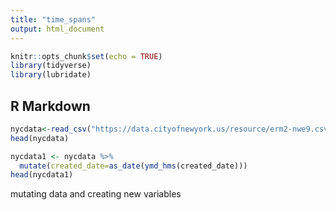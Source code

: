 ```yaml
---
title: "time_spans"
output: html_document
---
```


```r
knitr::opts_chunk$set(echo = TRUE)
library(tidyverse)
library(lubridate)
```

## R Markdown

```r
nycdata<-read_csv("https://data.cityofnewyork.us/resource/erm2-nwe9.csv")
head(nycdata)
```

```r
nycdata1 <- nycdata %>%
  mutate(created_date=as_date(ymd_hms(created_date)))
head(nycdata1)
```

mutating data and creating new variables 